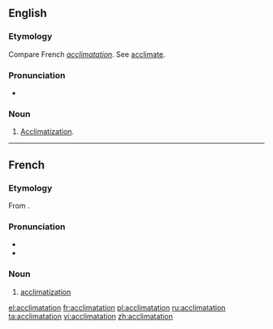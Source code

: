 ==English==

===Etymology===
Compare French ''[[acclimatation]]''.  See [[acclimate]].

===Pronunciation===
* {{rhymes|eɪʃǝn}}

===Noun===
{{infl|en|noun}}

# [[acclimatization|Acclimatization]].

----

==French==
===Etymology===
From {{term|acclimater}}.

===Pronunciation===
*{{IPA|/aklimatasjɔ̃/|lang=fr}}
* {{audio|Fr-acclimatation.ogg|Audio}}

===Noun===
{{fr-noun|f}}

# [[acclimatization]]

[[el:acclimatation]]
[[fr:acclimatation]]
[[pl:acclimatation]]
[[ru:acclimatation]]
[[ta:acclimatation]]
[[vi:acclimatation]]
[[zh:acclimatation]]